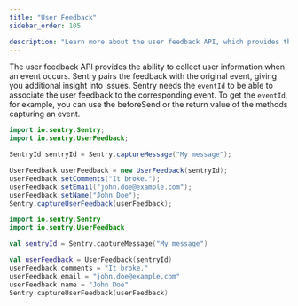 ```yaml
---
title: "User Feedback"
sidebar_order: 105

description: "Learn more about the user feedback API, which provides the ability to collect user information when an event occurs. Sentry pairs the feedback with the original event, giving you additional insight into issues."
---
```


The user feedback API provides the ability to collect user information when an event occurs. Sentry pairs the feedback with the original event, giving you additional insight into issues.
Sentry needs the `eventId` to be able to associate the user feedback to the corresponding event. To get the `eventId`, for example, you can use the <PlatformLink to="/configuration/options/#before-send">beforeSend</PlatformLink> or the return value of the methods capturing an event.

```java {tabTitle:Java}
import io.sentry.Sentry;
import io.sentry.UserFeedback;

SentryId sentryId = Sentry.captureMessage("My message");

UserFeedback userFeedback = new UserFeedback(sentryId);
userFeedback.setComments("It broke.");
userFeedback.setEmail("john.doe@example.com");
userFeedback.setName("John Doe");
Sentry.captureUserFeedback(userFeedback);
```

```kotlin {tabTitle:Kotlin}
import io.sentry.Sentry
import io.sentry.UserFeedback

val sentryId = Sentry.captureMessage("My message")

val userFeedback = UserFeedback(sentryId)
userFeedback.comments = "It broke."
userFeedback.email = "john.doe@example.com"
userFeedback.name = "John Doe"
Sentry.captureUserFeedback(userFeedback)
```
